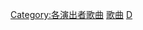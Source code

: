 {{DEFAULTSORT:Dōmoto Tsuyoshi}}
[[Category:各演出者歌曲|Category:各演出者歌曲]]
[[Category:堂本剛|歌曲]]
[[Category:傑尼斯事務所相關單曲|D]]